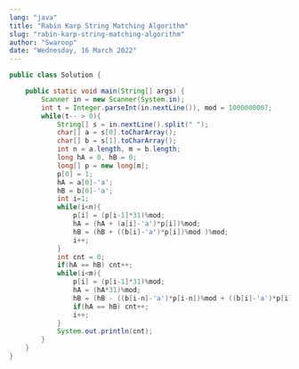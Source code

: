 ```yaml
---
lang: "java"
title: "Rabin Karp String Matching Algorithm"
slug: "rabin-karp-string-matching-algorithm"
author: "Swaroop"
date: "Wednesday, 16 March 2022"
---
```

```java
public class Solution {

    public static void main(String[] args) {
        Scanner in = new Scanner(System.in);
        int t = Integer.parseInt(in.nextLine()), mod = 1000000007;
        while(t-- > 0){
            String[] s = in.nextLine().split(" ");
            char[] a = s[0].toCharArray();
            char[] b = s[1].toCharArray();
            int n = a.length, m = b.length;
            long hA = 0, hB = 0;
            long[] p = new long[m];
            p[0] = 1;
            hA = a[0]-'a';
            hB = b[0]-'a';            
            int i=1;
            while(i<n){
                p[i] = (p[i-1]*31)%mod;
                hA = (hA + (a[i]-'a')*p[i])%mod;
                hB = (hB + ((b[i]-'a')*p[i])%mod )%mod;
                i++;
            }
            int cnt = 0;
            if(hA == hB) cnt++;
            while(i<m){
                p[i] = (p[i-1]*31)%mod;
                hA = (hA*31)%mod;
                hB = (hB - ((b[i-n]-'a')*p[i-n])%mod + ((b[i]-'a')*p[i])%mod + mod)%mod;
                if(hA == hB) cnt++;
                i++;
            }
            System.out.println(cnt);
        }
    }
}
```